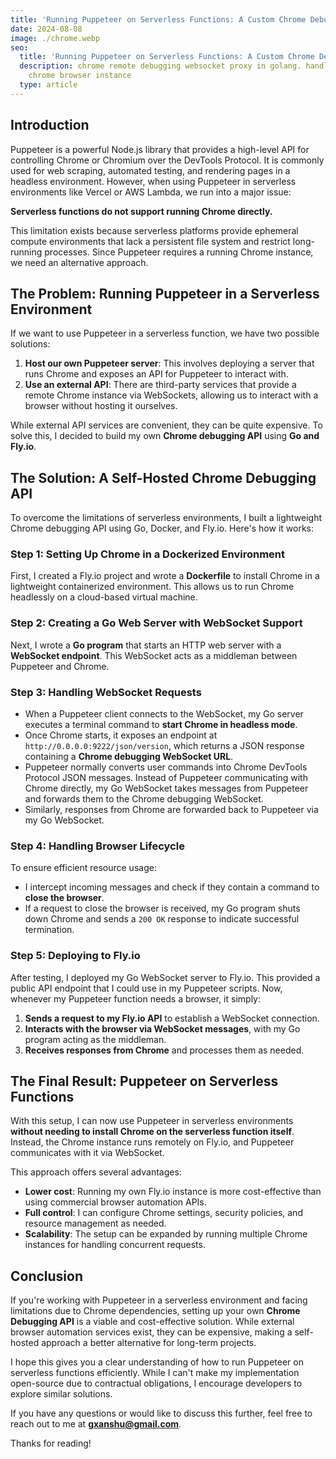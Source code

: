 ```yaml
---
title: 'Running Puppeteer on Serverless Functions: A Custom Chrome Debugging API'
date: 2024-08-08
image: ./chrome.webp
seo:
  title: 'Running Puppeteer on Serverless Functions: A Custom Chrome Debugging API'
  description: chrome remote debugging websocket proxy in golang. handle auth and
    chrome browser instance
  type: article
---
```


## Introduction

Puppeteer is a powerful Node.js library that provides a high-level API for controlling Chrome or Chromium over the DevTools Protocol. It is commonly used for web scraping, automated testing, and rendering pages in a headless environment. However, when using Puppeteer in serverless environments like Vercel or AWS Lambda, we run into a major issue:

**Serverless functions do not support running Chrome directly.**

This limitation exists because serverless platforms provide ephemeral compute environments that lack a persistent file system and restrict long-running processes. Since Puppeteer requires a running Chrome instance, we need an alternative approach.

## The Problem: Running Puppeteer in a Serverless Environment

If we want to use Puppeteer in a serverless function, we have two possible solutions:

1. **Host our own Puppeteer server**: This involves deploying a server that runs Chrome and exposes an API for Puppeteer to interact with.
2. **Use an external API**: There are third-party services that provide a remote Chrome instance via WebSockets, allowing us to interact with a browser without hosting it ourselves.

While external API services are convenient, they can be quite expensive. To solve this, I decided to build my own **Chrome debugging API** using **Go and Fly.io**.

## The Solution: A Self-Hosted Chrome Debugging API

To overcome the limitations of serverless environments, I built a lightweight Chrome debugging API using Go, Docker, and Fly.io. Here's how it works:

### Step 1: Setting Up Chrome in a Dockerized Environment

First, I created a Fly.io project and wrote a **Dockerfile** to install Chrome in a lightweight containerized environment. This allows us to run Chrome headlessly on a cloud-based virtual machine.

### Step 2: Creating a Go Web Server with WebSocket Support

Next, I wrote a **Go program** that starts an HTTP web server with a **WebSocket endpoint**. This WebSocket acts as a middleman between Puppeteer and Chrome.

### Step 3: Handling WebSocket Requests

- When a Puppeteer client connects to the WebSocket, my Go server executes a terminal command to **start Chrome in headless mode**.
- Once Chrome starts, it exposes an endpoint at `http://0.0.0.0:9222/json/version`, which returns a JSON response containing a **Chrome debugging WebSocket URL**.
- Puppeteer normally converts user commands into Chrome DevTools Protocol JSON messages. Instead of Puppeteer communicating with Chrome directly, my Go WebSocket takes messages from Puppeteer and forwards them to the Chrome debugging WebSocket.
- Similarly, responses from Chrome are forwarded back to Puppeteer via my Go WebSocket.

### Step 4: Handling Browser Lifecycle

To ensure efficient resource usage:
- I intercept incoming messages and check if they contain a command to **close the browser**.
- If a request to close the browser is received, my Go program shuts down Chrome and sends a `200 OK` response to indicate successful termination.

### Step 5: Deploying to Fly.io

After testing, I deployed my Go WebSocket server to Fly.io. This provided a public API endpoint that I could use in my Puppeteer scripts. Now, whenever my Puppeteer function needs a browser, it simply:

1. **Sends a request to my Fly.io API** to establish a WebSocket connection.
2. **Interacts with the browser via WebSocket messages**, with my Go program acting as the middleman.
3. **Receives responses from Chrome** and processes them as needed.

## The Final Result: Puppeteer on Serverless Functions

With this setup, I can now use Puppeteer in serverless environments **without needing to install Chrome on the serverless function itself**. Instead, the Chrome instance runs remotely on Fly.io, and Puppeteer communicates with it via WebSocket.

This approach offers several advantages:
- **Lower cost**: Running my own Fly.io instance is more cost-effective than using commercial browser automation APIs.
- **Full control**: I can configure Chrome settings, security policies, and resource management as needed.
- **Scalability**: The setup can be expanded by running multiple Chrome instances for handling concurrent requests.

## Conclusion

If you're working with Puppeteer in a serverless environment and facing limitations due to Chrome dependencies, setting up your own **Chrome Debugging API** is a viable and cost-effective solution. While external browser automation services exist, they can be expensive, making a self-hosted approach a better alternative for long-term projects.

I hope this gives you a clear understanding of how to run Puppeteer on serverless functions efficiently. While I can't make my implementation open-source due to contractual obligations, I encourage developers to explore similar solutions.

If you have any questions or would like to discuss this further, feel free to reach out to me at **gxanshu@gmail.com**.

Thanks for reading!
